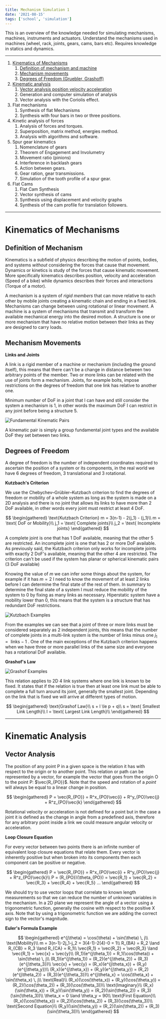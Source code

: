 ```yaml
---
title: Mechanism Simulation 1
date: '2021-08-15'
tags: ['school', 'simulation']
---
```



This is an overview of the knowledge needed for simulating mechanisms, machines, instruments and actuators. Understand the mechanisms used in machines (wheel, rack, joints, gears, cams, bars etc).  Requires knowledge in statics and dynamics. 

***

1. [Kinematics of Mechanisms](#kinematics-of-mechanisms)
	1. [Definition of mechanism and machine](#definition-of-mechanism)
	2. [Mechanism movements](#mechanism-movements)
	3. [Degrees of Freedom (Gruebler, Grashoff)](#degrees-of-freedom)
2. [Kinematic analysis](#kinematic-analysis)
	1. [Vector analysis position velocity acceleration](#vector-analysis)
	2. Generation and computer simulation of analysis
	3. Vector analysis with the Coriolis effect.
3. Flat mechanisms
	1. Synthesis of flat Mechanisms
	2. Synthesis with four bars in two or three positions.
4. Kinetic analysis of forces
	1. Analysis of forces and torques.
	2. Superposition, matrix method, energies method.
	3. Analysis with algorithms and software.
5. Spur gear kinematics
	1. Nomenclature of gears
	2. Theorem of Engagement and Involumetry
	3. Movement ratio (pinions)
	4. Interference in backlash gears
	5. Action between gears.
	6. Gear ration, gear transmissions.
	7. Simulation of the tooth profile of a spur gear.
6. Flat Cams
	1. Flat Cam Synthesis
	2. Vector synthesis of cams
	3. Synthesis using displacement and velocity graphs
	4. Synthesis of the cam profile for translation followers.

***

# Kinematics of Mechanisms #

## Definition of Mechanism ##

Kinematics is a subfield of physics describing the motion of points, bodies, and systems *without* considering the forces that cause that movement. Dynamics or kinetics is study of the forces that cause kinematic movement. More specifically kinematics describes position, velocity and acceleration (Speed of a bike) while dynamics describes their forces and interactions (Torque of a motor).

A mechanism is a system of *rigid members* that can move relative to each other by mobile joints creating a kinematic chain and ending in a fixed link. Mechanisms can change between using rotational or linear movement. A machine is a system of mechanisms that transmit and transform the available mechanical energy into the desired motion. A structure is one or more mechanism that have no relative motion between their links as they are designed to carry loads.

## Mechanism Movements ##

**Links and Joints**

A link is a rigid member of a machine or mechanism (including the ground itself), this means that there can't be a change in distance between two arbitrary points of the member. Two or more links can be related with the use of joints form a mechanism. Joints, for example bolts, impose restrictions on the degrees of freedom that one link has relative to another one. 

Minimum number of DoF in a joint that I can have and still consider the system a mechanism is 1, in other words the maximum DoF I can restrict in any joint before being a structure 5.

![Fundamental Kinematic Pairs](/static/images/notes/FundamentalKinematicPairs.jpg)

A kinematic pair is simply a group fundamental joint types and the available DoF they set between two links.

## Degrees of Freedom ##

A degree of freedom is the number of independent coordinates required to ascertain the position of a system or its components, in the real world we have 6 degrees of freedom, 3 translational and 3 rotational. 

**Kutzbach's Criterion**

We use the Chebychev–Grübler–Kutzbach criterion to find the degrees of freedom or mobility of a whole system as long as the system is made on a 2D analysis and there is no joint that allows its links to have more than 2 DoF available, in other words every joint must restrict at least 4 DoF.

$$
\begin{gathered}
	\text{Kutzbach Criterion}
	m = 3(n-1) - 2(j_1) - (j_1)\\
	m = \text{ DoF or Mobility}\\
	j_1 = \text{ Complete joints}\\
	j_2 = \text{ Incomplete joints}
\end{gathered}
$$

A complete joint is one that has 1 DoF available, meaning that the other 5 are restricted. An incomplete joint is one that has 2 or more DoF available. As previously said, the Kutzbach criterion only works for incomplete joints with exactly 2 DoF's available, meaning that the other 4 are restricted. The criterion can't be used if the system has planar or spherical kinematic pairs (3 DoF available)

Knowing the value of $m$ we can infer some things about the system, for example if it has $m=2$ I need to know the movement of at least 2 links before I can determine the final state of the rest of them. In summary to determine the final state of a system I must reduce the mobility of the system to 0 by fixing as many links as necessary. Hiperstatic system have a mobility lower than 0, this means that the system is a structure that has redundant DoF restrictions.

![Kutzbach Examples](/static/images/notes/ExampleKutzbackCriterionMechanismSimulation.png)

From the examples we can see that a joint of three or more links must be considered separately as 2 independent joints, this means that the number of complete joints in a multi-link system is the number of links minus one $j_1=\text{ links}-1$ . One of the main exceptions of the Kutzbach criterion happens when we have three or more parallel links of the same size and everyone has a rotational DoF available.

**Grashof's Law**

![Grashof Examples](/static/images/notes/FourBarLinkKineticMechanismSimulation.png)

This relation applies to 2D 4 link systems where one link is known to be fixed. It states that if the relation is true then at least one link must be able to complete a full turn around its joint, generally the smallest joint. Depending on the link that is fixed we will arrive at different types of motion.

$$
\begin{gathered}
	\text{Grashof Law}\\
	s + l \le p + q\\
	s = \text{ Smallest Link Length}\\
	l = \text{ Largest Link Length}\\
\end{gathered}
$$

***

# Kinematic Analysis #

## Vector Analysis ##

The position of any point P in a given space is the relation it has with respect to the origin or to another point. This relation or path can be represented by a vector, for example the vector that goes from the origin O to the point P: $\vec{R_{PO}}$. Note that the speed and rotation of a *point* will always be equal to a linear change in position.

$$
\begin{gathered}
	P = \vec{R_{PO}} = R^x_{PO}\vec{i} + R^y_{PO}\vec{j} + R^z_{PO}\vec{k}
\end{gathered}
$$


Rotational velocity or acceleration is not defined for a point but in the case a joint it is defined as the change in angle from a predefined axis, therefore for any arbitrary point inside a link we could measure angular velocity or acceleration.

**Loop Closure Equation**

For every vector between two points there is an infinite number of equivalent loop closure equations that relate them. Every vector is inherently positive but when broken into its components then each component can be positive or negative. 

$$
\begin{gathered}
	P = \vec{R_{PO}} = R^x_{PO}\vec{i} + R^y_{PO}\vec{j} + R^z_{PO}\vec{k}\\
	P = (R_{PO})(\theta_{PO}) = \vec{R_1} + \vec{R_2} = \vec{R_3} + \vec{R_4} + \vec{R_5} ...
\end{gathered}
$$

We should try to use vector loops that correlate to known length measurements so that we can reduce the number of unknown variables in the mechanism. In a 2D plane we represent the angle of a vector using a trigonometric function, generally the cosine with respect to the positive X axis. Note that by using a trigonometric function we are adding the correct sign to the vector's magnitude.

**Euler's Formula Example**

$$
\begin{gathered}
	e^{j\theta} = \cos(\theta) + \sin(\theta) \, j\\
	\text{Mobility}\\
	m = 3(n-1)-2j_1-j_2 = 3(4-1)-2(4)-0 = 1\\
	R_{BA} = R_2 \land R_{CB} = R_3 \land R_{CA} = R_1\\
	\vec{R_1} = \vec{R_2} + \vec{R_3} \land \vec{R_1} = \vec{x} + \vec{y}\\
	(R_1)(e^{j\theta_1}) = R_1(\cos(\theta)) + \sin(\theta) \, j\\
	(R_1)(e^{j\theta_1}) = (R_2)(e^{j\theta_2}) + (R_3)(e^{j\theta_3})\\
	\vec{x} + \vec{y} = (R_x)(e^{j\theta_x}) + (R_y)(e^{j\theta_y})\\
	(R_x)(e^{j\theta_x}) + (R_y)(e^{j\theta_y}) = (R_2)(e^{j\theta_2}) + (R_3)(e^{j\theta_3})\\
	e^{j\theta_x} = \cos(\theta_x) + \sin(\theta_x) \, j\\
	\text{Real}\\
	(R_x)(\cos(\theta_x)) + (R_y)(\cos(\theta_y)) = (R_2)(\cos(\theta_2)) + (R_3)(\cos(\theta_3))\\ 
	\text{Imaginary}\\
	(R_x)(\sin(\theta_x)) + (R_y)(\sin(\theta_y)) = (R_2)(\sin(\theta_2)) + (R_3)(\sin(\theta_3))\\
	\theta_x = 0 \land \theta_y = 90\\
	\text{First Equation}\\
	(R_x)(\cos(\theta_x)) = (R_2)(\cos(\theta_2)) + (R_3)(\cos(\theta_3))\\ 
	\text{Second Equation}\\
	(R_y)(\sin(\theta_y)) = (R_2)(\sin(\theta_2)) + (R_3)(\sin(\theta_3))\\
\end{gathered}
$$



